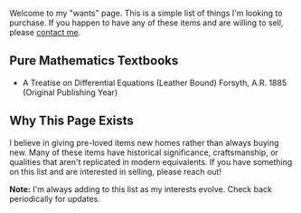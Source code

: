 Welcome to my "wants" page. This is a simple list of things I'm looking to purchase. If you happen to have any of 
these items and are willing to sell, please [contact me](mailto:contact@krisyotam.com).

## Pure Mathematics Textbooks 

- A Treatise on Differential Equations (Leather Bound) Forsyth, A.R. 1885 (Original Publishing Year)



## Why This Page Exists

I believe in giving pre-loved items new homes rather than always buying new. Many of these items have historical significance, craftsmanship, or qualities that aren't replicated in modern equivalents. If you have something on this list and are interested in selling, please reach out!

**Note:** I'm always adding to this list as my interests evolve. Check back periodically for updates. 